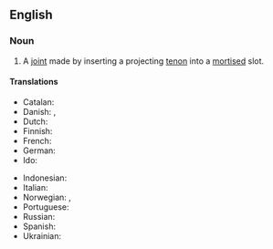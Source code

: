 ==English==

===Noun===
{{en-noun|head=[[mortise]]-[[and]]-[[tenon]] [[joint]]}}

# {{context|woodworking|lang=en}} A [[joint]] made by inserting a projecting [[tenon]] into a [[mortise]]d slot.

====Translations====
{{trans-top|joint}}
* Catalan: {{t-|ca|caixa i metxa}}
* Danish: {{t-|da|tapsamling}}, {{t-|da|mortise og tenon}} {{t-|da|samling}}
* Dutch: {{t-|nl|pen en gat}}
* Finnish: {{t|fi|tappiliitos}}
* French: {{t+|fr|tenon et mortaise}}
* German: {{t-|de|Schlitz und Zapfen}}
* Ido: {{t-|io|mortezo e tenono}}
{{trans-mid}}
* Indonesian: {{t-|id|purus dan lubang}}
* Italian: {{t-|it|tenone e mortasa}}
* Norwegian: {{t-|no|tappsammenføyning}}, {{t-|no|hull og tapp}}
* Portuguese: {{t-|pt|caixa e espiga}}
* Russian: {{t|ru|шиповая вязка|f|tr=šipovája vjázka|sc=Cyrl}}
* Spanish: {{t-|es|caja y espiga}}
* Ukrainian: {{t-|uk|шип у техніці}}
{{trans-bottom}}